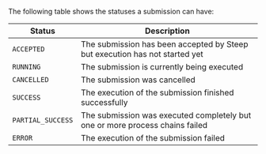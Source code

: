 The following table shows the statuses a <DocsLink href="#submissions">submission</DocsLink>
can have:

| Status            | Description
| ----------------- | -----------
| `ACCEPTED`        | The submission has been accepted by Steep but execution has not started yet
| `RUNNING`         | The submission is currently being executed
| `CANCELLED`       | The submission was cancelled
| `SUCCESS`         | The execution of the submission finished successfully
| `PARTIAL_SUCCESS` | The submission was executed completely but one or more process chains failed
| `ERROR`           | The execution of the submission failed
